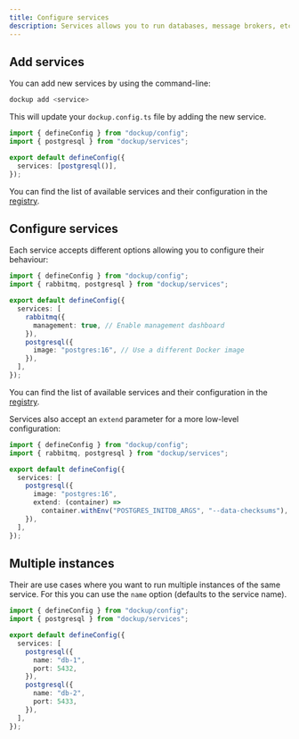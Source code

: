 ```yaml
---
title: Configure services
description: Services allows you to run databases, message brokers, etc.
---
```


## Add services

You can add new services by using the command-line:

```bash
dockup add <service>
```

This will update your `dockup.config.ts` file by adding the new service.

```ts title="dockup.config.ts" twoslash
import { defineConfig } from "dockup/config";
import { postgresql } from "dockup/services";

export default defineConfig({
  services: [postgresql()],
});
```

<Callout>

You can find the list of available services and their configuration in the [registry](/registry).

</Callout>

## Configure services

Each service accepts different options allowing you to configure their behaviour:

```ts title="dockup.config.ts" twoslash
import { defineConfig } from "dockup/config";
import { rabbitmq, postgresql } from "dockup/services";

export default defineConfig({
  services: [
    rabbitmq({
      management: true, // Enable management dashboard
    }),
    postgresql({
      image: "postgres:16", // Use a different Docker image
    }),
  ],
});
```

<Callout>

You can find the list of available services and their configuration in the [registry](/registry).

</Callout>

Services also accept an `extend` parameter for a more low-level configuration:

```ts title="dockup.config.ts" twoslash
import { defineConfig } from "dockup/config";
import { rabbitmq, postgresql } from "dockup/services";

export default defineConfig({
  services: [
    postgresql({
      image: "postgres:16",
      extend: (container) =>
        container.withEnv("POSTGRES_INITDB_ARGS", "--data-checksums"),
    }),
  ],
});
```

## Multiple instances

Their are use cases where you want to run multiple instances of the same service. For this you can use the `name` option (defaults to the service name).

```ts title="dockup.config.ts" twoslash
import { defineConfig } from "dockup/config";
import { postgresql } from "dockup/services";

export default defineConfig({
  services: [
    postgresql({
      name: "db-1",
      port: 5432,
    }),
    postgresql({
      name: "db-2",
      port: 5433,
    }),
  ],
});
```
